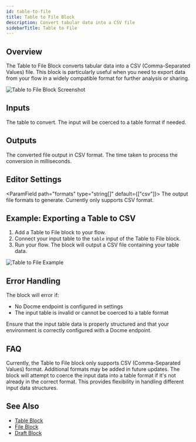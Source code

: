 ```yaml
---
id: table-to-file
title: Table to File Block
description: Convert tabular data into a CSV file
sidebarTitle: Table to File
---
```


## Overview

The Table to File Block converts tabular data into a CSV (Comma-Separated Values) file. This block is particularly useful when you need to export data from your flow in a widely compatible format for further analysis or sharing.

<Frame>
  <img src="/images/table-to-file-block.png" alt="Table to File Block Screenshot" />
</Frame>

## Inputs

<ParamField path="table" type="table" required>
  The table to convert. The input will be coerced to a table format if needed.
</ParamField>

## Outputs

<ResponseField name="file" type="file">
  The converted file output in CSV format.
</ResponseField>

<ResponseField name="duration" type="number">
  The time taken to process the conversion in milliseconds.
</ResponseField>

## Editor Settings

<ParamField path="formats" type="string[]" default={["csv"]}>
  The output file formats to generate. Currently only supports CSV format.
</ParamField>

## Example: Exporting a Table to CSV

1. Add a Table to File block to your flow.
2. Connect your input table to the `table` input of the Table to File block.
3. Run your flow. The block will output a CSV file containing your table data.

<Frame>
  <img src="/images/table-to-file-example.png" alt="Table to File Example" />
</Frame>

## Error Handling

The block will error if:
- No Docme endpoint is configured in settings
- The input table is invalid or cannot be coerced to a table format

<Warning>
  Ensure that the input table data is properly structured and that your environment is correctly configured with a Docme endpoint.
</Warning>

## FAQ

<AccordionGroup>
  <Accordion title="What file formats are supported?">
    Currently, the Table to File block only supports CSV (Comma-Separated Values) format. Additional formats may be added in future updates.
  </Accordion>

  <Accordion title="How does the block handle data type conversion?">
    The block will attempt to coerce the input data into a table format if it's not already in the correct format. This provides flexibility in handling different input data structures.
  </Accordion>
</AccordionGroup>

## See Also

- [Table Block](/block-reference/data/table)
- [File Block](/block-reference/data/file)
- [Draft Block](/block-reference/draft/draft)
